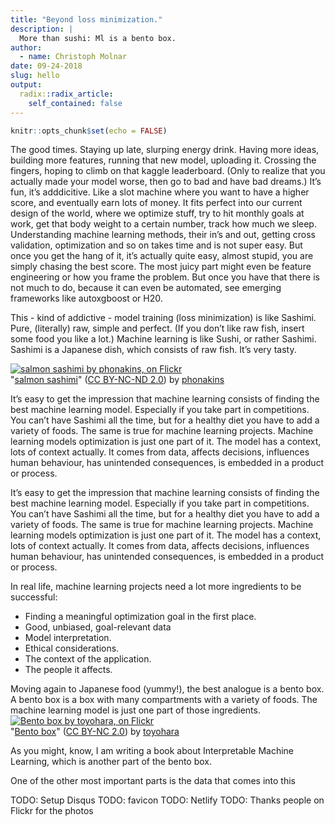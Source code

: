 ```yaml
---
title: "Beyond loss minimization."
description: |
  More than sushi: Ml is a bento box.
author:
  - name: Christoph Molnar
date: 09-24-2018
slug: hello
output:
  radix::radix_article:
    self_contained: false
---
```


```r
knitr::opts_chunk$set(echo = FALSE)
```

The good times. 
Staying up late, slurping energy drink.
Having more ideas, building more features, running that new model, uploading it. 
Crossing the fingers, hoping to climb on that kaggle leaderboard.
(Only to realize that you actually made your model worse,  then go to bad and have bad dreams.)
It's fun, it's adddicitive.
Like a slot machine where you want to have a higher score, and eventually earn lots of money.
It fits perfect into our current design of the world, where we optimize stuff, try to hit monthly goals at work, 
get that body weight to a certain number, track how much we sleep.
Understanding machine learning methods, their in's and out, getting cross validation, optimization and so on takes time and is not super easy.
But once you get the hang of it, it's actually quite easy, almost stupid, you are simply chasing the best score.
The most juicy part might even be feature engineering or how you frame the problem. 
But once you have that there is not much to do, because it can even be automated,  see emerging frameworks like autoxgboost or H20.

This - kind of addictive - model training (loss minimization) is like Sashimi. 
Pure, (literally) raw, simple and perfect.
(If you don't like raw fish, insert some food you like a lot.)
 Machine learning is like Sushi, or rather Sashimi.
Sashimi is a Japanese dish, which consists of raw fish.
It's very tasty.

<aside>
<div about='https://farm6.static.flickr.com/5609/15346295977_67b3f7da58_m.jpg'><a href='https://www.flickr.com/photos/phonakins/15346295977/' target='_blank'><img xmlns:dct='http://purl.org/dc/terms/' href='http://purl.org/dc/dcmitype/StillImage' rel='dct:type' src='https://farm6.static.flickr.com/5609/15346295977_67b3f7da58_m.jpg' alt='salmon sashimi by phonakins, on Flickr' title='salmon sashimi by phonakins, on Flickr' border='0'/></a><br/>&quot;<a href='https://www.flickr.com/photos/phonakins/15346295977/' target='_blank'>salmon sashimi</a>&quot;&nbsp;(<a rel='license' href='https://creativecommons.org/licenses/by-nc-nd/2.0/' target='_blank'>CC BY-NC-ND 2.0</a>)&nbsp;by&nbsp;<a xmlns:cc='http://creativecommons.org/ns#' rel='cc:attributionURL' property='cc:attributionName' href='https://www.flickr.com/people/phonakins/' target='_blank'>phonakins</a></div>
</aside>


It's easy to get the impression that machine learning consists of finding the best machine learning model.
Especially if you take part in competitions.
You can't have Sashimi all the time, but for a healthy diet you have to add a variety of foods.
The same is true for machine learning projects.
Machine learning models optimization is just one part of it.
The model has a context, lots of context actually.
It comes from data, affects decisions, influences human behaviour, has unintended consequences, is embedded in a product or process.



It’s easy to get the impression that machine learning consists of finding the best machine learning model. Especially if you take part in competitions. 
You can’t have Sashimi all the time, but for a healthy diet you have to add a variety of foods. 
The same is true for machine learning projects. Machine learning models optimization is just one part of it. 
The model has a context, lots of context actually. 
It comes from data, affects decisions, influences human behaviour, has unintended consequences, is embedded in a product or process.


In real life, machine learning  projects need a lot more ingredients to be successful:

- Finding a meaningful optimization goal in the first place.
- Good, unbiased, goal-relevant data
- Model interpretation.
- Ethical considerations.
- The context of the application.
- The people it affects.

Moving again to Japanese food (yummy!), the best analogue is a bento box. 
A bento box is a box with many compartments with a variety of foods. 
The machine learning model is just one part of those ingredients.
<aside>
<div about='https://farm9.static.flickr.com/8063/8202112368_a7bf99a91c_m.jpg'><a href='https://www.flickr.com/photos/toyohara/8202112368/' target='_blank'><img xmlns:dct='http://purl.org/dc/terms/' href='http://purl.org/dc/dcmitype/StillImage' rel='dct:type' src='https://farm9.static.flickr.com/8063/8202112368_a7bf99a91c_m.jpg' alt='Bento box by toyohara, on Flickr' title='Bento box by toyohara, on Flickr' border='0'/></a><br/>&quot;<a href='https://www.flickr.com/photos/toyohara/8202112368/' target='_blank'>Bento box</a>&quot;&nbsp;(<a rel='license' href='https://creativecommons.org/licenses/by-nc/2.0/' target='_blank'>CC BY-NC 2.0</a>)&nbsp;by&nbsp;<a xmlns:cc='http://creativecommons.org/ns#' rel='cc:attributionURL' property='cc:attributionName' href='https://www.flickr.com/people/toyohara/' target='_blank'>toyohara</a></div>
</aside>



As you might, know, I am writing a book about Interpretable Machine Learning, which is another part of the bento box. 

One of the other most important parts is the data that comes into this 


TODO: Setup Disqus
TODO: favicon
TODO: Netlify
TODO: Thanks people on Flickr for the photos

